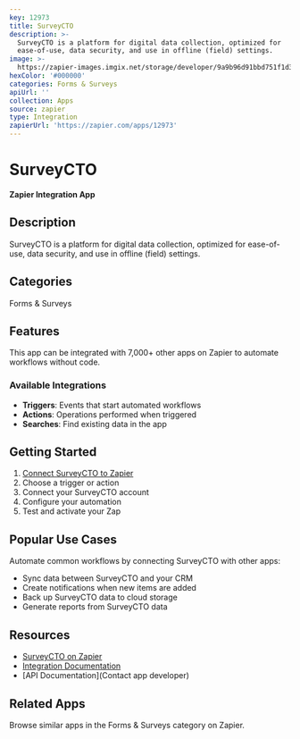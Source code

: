 ```yaml
---
key: 12973
title: SurveyCTO
description: >-
  SurveyCTO is a platform for digital data collection, optimized for
  ease-of-use, data security, and use in offline (field) settings.
image: >-
  https://zapier-images.imgix.net/storage/developer/9a9b96d91bbd751f1d3a024a095caf8a_2.png?auto=format%2Ccompress&ixlib=python-3.0.0&q=50
hexColor: '#000000'
categories: Forms & Surveys
apiUrl: ''
collection: Apps
source: zapier
type: Integration
zapierUrl: 'https://zapier.com/apps/12973'
---
```

# SurveyCTO

**Zapier Integration App**

## Description

SurveyCTO is a platform for digital data collection, optimized for ease-of-use, data security, and use in offline (field) settings.

## Categories

Forms & Surveys

## Features

This app can be integrated with 7,000+ other apps on Zapier to automate workflows without code.

### Available Integrations

- **Triggers**: Events that start automated workflows
- **Actions**: Operations performed when triggered
- **Searches**: Find existing data in the app

## Getting Started

1. [Connect SurveyCTO to Zapier](https://zapier.com/apps/12973)
2. Choose a trigger or action
3. Connect your SurveyCTO account
4. Configure your automation
5. Test and activate your Zap

## Popular Use Cases

Automate common workflows by connecting SurveyCTO with other apps:

- Sync data between SurveyCTO and your CRM
- Create notifications when new items are added
- Back up SurveyCTO data to cloud storage
- Generate reports from SurveyCTO data

## Resources

- [SurveyCTO on Zapier](https://zapier.com/apps/12973)
- [Integration Documentation](https://zapier.com/apps/12973/integrations)
- [API Documentation](Contact app developer)

## Related Apps

Browse similar apps in the Forms & Surveys category on Zapier.
